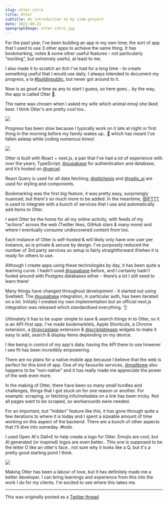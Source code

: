 ```yaml
---
slug: otter-intro
title: Otter
subtitle: An introduction to my side-project
date: 2022-09-21
opengraphImage: otter-intro.jpg
---
```


For the past year, I’ve been building an app in my own time; the sort of app that I used to use 3 other apps to achieve the same thing. It has bookmarking, notes & some other useful features - not particularly "exciting", but extremely useful, at least to me.

I also made it to scratch an itch I've had for a long time - to create something useful that I would use daily. I always intended to document my progress, a la [#buildinpublic](https://twitter.com/search?q=%23buildinpublic), but never got around to it.

Now is as good a time as any to start I guess, so here goes… by the way, the app is called Otter 🦦.

The name was chosen when I asked my wife which animal emoji she liked best. I think Otter's are pretty cool too..

![](https://api.typefully.com/media-p/2558881a-6ef7-411c-99bd-4821cb3b470c/)

Progress has been slow because I typically work on it late at night or first thing in the morning before my family wakes up.. 🥱 which has meant I've fallen asleep while coding numerous times!

![](https://api.typefully.com/media-p/f0cc0e8e-eb88-4ed5-bcdc-2285a03dcff2/)

Otter is built with React + next.js, a pair that I’ve had a lot of experience with over the years; TypeScript; [@supabase](https://twitter.com/supabase) for authentication and database; and it’s hosted on [@vercel](https://twitter.com/vercel).

React Query is used for all data fetching; [@stitchesjs](https://twitter.com/stitchesjs) and [@radix_ui](https://twitter.com/radix_ui) are used for styling and components.

Bookmarking was the first big feature, it was pretty easy, surprisingly nuanced, but there's so much more to be added. In the meantime, [@IFTTT](https://twitter.com/IFTTT) is used to integrate with a bunch of services that I use and automatically add items to Otter.

I want Otter be the home for all my online activity, with feeds of my "actions" across the web (Twitter likes, GitHub stars & many more) and where I eventually consume undiscovered content from too.

Each instance of Otter is self-hosted & will likely only have one user per instance, so is private & secure by design. I've purposely reduced the number of 3rd party services so setup is fairly straightforward if/when it is ready for others to use.

Although I create apps using these technologies by day, it has been quite a learning curve. I hadn’t used [@supabase](https://twitter.com/supabase) before, and I certainly hadn’t fooled around with Postgres databases either - there’s a lot I still need to learn there!

Many things have changed throughout development - it started out using Sveltekit. The [@supabase](https://twitter.com/supabase) integration, in particular auth, has been iterated on a lot. Initially I created my own implementation but an official next.js integration was released which standardised everything. 👌

Ultimately it has to be super simple to save & search things in to Otter, so it is an API-first app. I’ve made bookmarklets, Apple Shortcuts, a Chrome extension, a [@raycastapp](https://twitter.com/raycastapp) extension & [@scriptableapp](https://twitter.com/scriptableapp) widgets to make it easy to add, search & display items depending on my device.

I like being in control of my app's data; having the API there to use however I see fit has been incredibly empowering.

There are no plans for a native mobile app because I believe that the web is perfect for this kind of app. One of my favourite services, [@mailbrew](https://twitter.com/mailbrew) also happens to be "non-native" and it has really made me appreciate the power of the web even more.

In the making of Otter, there have been so many small hurdles and challenges, things that I got stuck on for one reason or another. For example: scraping, or fetching info/metadata on a link has been tricky. Not all pages want to be scraped, so workarounds were needed.

For an important, but "hidden" feature like this, it has gone through quite a few iterations to where it is today and I spent a sizeable amount of time working on this aspect of the backend. There are a bunch of other aspects that I'll dive into someday. #todo

I used Open AI's Dall•E to help create a logo for Otter. Emojis are cool, but AI generated (or inspired) logos are even better.. This one is supposed to be the letter O like an otter's face.. not sure why it looks like a Q, but it's a pretty good starting point I think.

![](https://api.typefully.com/media-p/c7b58dfe-dbf3-4bb8-8a5e-82b717e57b93/)

Making Otter has been a labour of love, but it has definitely made me a better developer. I can bring learnings and experience from this into the work I do for my clients. I'm excited to see where this takes me.

---

This was originally posted as a [Twitter thread](https://twitter.com/MrMartineau/status/1572177074500272128)
